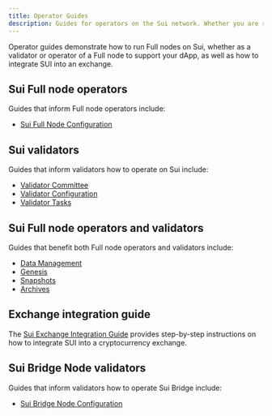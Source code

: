 ```yaml
---
title: Operator Guides
description: Guides for operators on the Sui network. Whether you are running a Full node for your dApp or operating as a validator on the Sui network, these guides help you set up your environment and operate your network.
---
```


Operator guides demonstrate how to run Full nodes on Sui, whether as a validator or operator of a Full node to support your dApp, as well as how to integrate SUI into an exchange. 

## Sui Full node operators

Guides that inform Full node operators include:

- [Sui Full Node Configuration](./operator/sui-full-node.mdx)  

## Sui validators

Guides that inform validators how to operate on Sui include:

- [Validator Committee](./operator/validator-committee.mdx)
- [Validator Configuration](./operator/validator-config.mdx)
- [Validator Tasks](./operator/validator-tasks.mdx)

## Sui Full node operators and validators

Guides that benefit both Full node operators and validators include:

- [Data Management](./operator/data-management.mdx)
- [Genesis](./operator/genesis.mdx)
- [Snapshots](./operator/snapshots.mdx)
- [Archives](./operator/archives.mdx)

## Exchange integration guide

The [Sui Exchange Integration Guide](./operator/exchange-integration.mdx) provides step-by-step instructions on how to integrate SUI into a cryptocurrency exchange.

## Sui Bridge Node validators

Guides that inform validators how to operate Sui Bridge include:
- [Sui Bridge Node Configuration](./operator/bridge-node-configuration.mdx)
